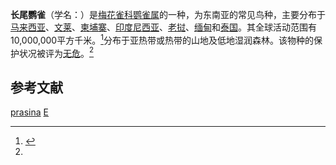 {{Speciesbox 
| genus = Erythrura
| species = prasina
| image = Erythrura prasina 228.jpg
| status = LC | status_system = IUCN3.1
| status_ref = <ref>{{IUCN2010 | assessors = BirdLife International | year = 2009 | id = 149401 | title = Erythrura prasina | version = 2010.3 | downloaded = 2010-11-14 }}</ref>
| authority = {{link-en|安德斯·埃里克松·斯帕尔曼|Anders Erikson Sparrman|Sparrman}}, 1788
}}

'''长尾鹦雀'''（学名：{{lang|la|''Erythrura prasina''}}）是[[梅花雀科|梅花雀科]][[鹦雀属|鹦雀属]]的一种，为东南亚的常见鸟种，主要分布于[[马来西亚|马来西亚]]、[[文莱|文莱]]、[[柬埔寨|柬埔寨]]、[[印度尼西亚|印度尼西亚]]、[[老挝|老挝]]、[[缅甸|缅甸]]和[[泰国|泰国]]。其全球活动范围有10,000,000平方千米。<ref name=birdlife>{{Cite web |url=http://www.birdlife.org/datazone/species/index.html?action=SpcHTMDetails.asp&sid=8684&m=0 |title=BirdLife Species Factsheet |access-date=2010-11-14 |archive-date=2007-09-29 |archive-url=https://web.archive.org/web/20070929153734/http://www.birdlife.org/datazone/species/index.html?action=SpcHTMDetails.asp&sid=8684&m=0 |dead-url=yes }}</ref>分布于亚热带或热带的山地及低地湿润森林。该物种的保护状况被评为[[无危|无危]]。<ref name=birdlife/>

== 参考文献 ==
{{reflist}}
{{Taxonbar|from=Q1050834}}

[[Category:鹦雀属|prasina]]
[[Category:1788年描述的鸟类|E]]